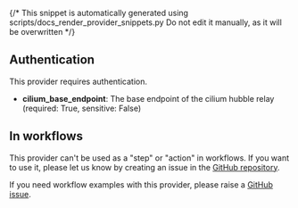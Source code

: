 {/* This snippet is automatically generated using scripts/docs_render_provider_snippets.py 
Do not edit it manually, as it will be overwritten */}

## Authentication
This provider requires authentication.
- **cilium_base_endpoint**: The base endpoint of the cilium hubble relay (required: True, sensitive: False)


## In workflows

This provider can't be used as a "step" or "action" in workflows. If you want to use it, please let us know by creating an issue in the [GitHub repository](https://github.com/keephq/keep/issues).



If you need workflow examples with this provider, please raise a [GitHub issue](https://github.com/keephq/keep/issues).
